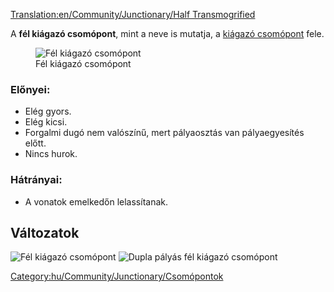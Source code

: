 [[Translation:en/Community/Junctionary/Half Transmogrified]]
{{hu/Community/Junctionary/Csomópontmenü}}

A '''fél kiágazó csomópont''', mint a neve is mutatja, a [[hu/Community/Junctionary/Csomópont/Kiágazó|kiágazó csomópont]] fele.

[[File:en/Community/Junctionary/Ttd.half.transmogrified.variant.png|frame|none|Fél kiágazó csomópont]]

===Előnyei:===
*Elég gyors.
*Elég kicsi.
*Forgalmi dugó nem valószínű, mert pályaosztás van pályaegyesítés előtt.
*Nincs hurok.

===Hátrányai:===
*A vonatok emelkedőn lelassítanak.

==Változatok==
[[File:en/Community/Junctionary/Ttd.half.transmogrified.original.png|frame|none|Fél kiágazó csomópont]]
[[File:en/Community/Junctionary/Ttd.dual.half.transmogrified.png|frame|none|Dupla pályás fél kiágazó csomópont]]
[[Category:hu/Community/Junctionary/Csomópontok]]